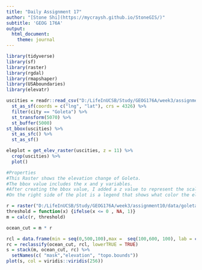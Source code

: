 ```yaml
---
title: "Daily Assignment 17"
author: "[Stone Shi](https://mycraysh.github.io/StoneGIS/)"
subtitle: 'GEOG 176A'
output:
  html_document:
    theme: journal
---
```

```r
library(tidyverse)
library(sf)
library(raster)
library(rgdal)
library(rmapshaper)
library(USAboundaries)
library(elevatr)
```

```r

uscities = readr::read_csv("D:/LifeInUCSB/Study/GEOG176A/week3/assignment10/data/uscities.csv") %>%
  st_as_sf(coords = c("lng", "lat"), crs = 4326) %>%
  filter(city == "Goleta") %>%
  st_transform(5070) %>% 
  st_buffer(5000)
st_bbox(uscities) %>% 
  st_as_sfc() %>%
  st_as_sf()

eleplot = get_elev_raster(uscities, z = 11) %>% 
  crop(uscities) %>%
  plot()

```
```r
#Properties
#This Raster shows the elevation change of Goleta.
#The bbox value includes the x and y variables.
#After creating the bbox value, I added a z value to represent the scaling above the plane.
#On the right side of the plot is a legend that shows what color the elevation data is represented in.
```


```r
r = raster("D:/LifeInUCSB/Study/GEOG176A/week3/assignment10/data/goleta-elev.tif")
threshold = function(x) {ifelse(x <= 0 , NA, 1)}
m = calc(r, threshold)

ocean_cut = m * r

rcl = data.frame(min = seq(0,500,100),max =  seq(100,600, 100), lab = c(0:5))
rc = reclassify(ocean_cut, rcl, lowerTRUE = TRUE)
s = stack(m, ocean_cut, rc) %>% 
  setNames(c( "mask","elevation", "topo.bounds"))
plot(s, col = viridis::viridis(256))
```
